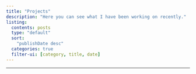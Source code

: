 ```yaml
---
title: "Projects"
description: "Here you can see what I have been working on recently."
listing:
  contents: posts
  type: "default"
  sort:
    "publishDate desc"
  categories: true
  filter-ui: [category, title, date]
---
```


------------------------------------------------------------------------
